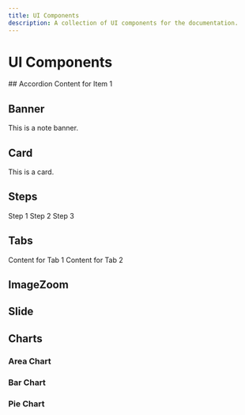 ```yaml
---
title: UI Components
description: A collection of UI components for the documentation.
---
```



# UI Components

<InlineTOC items={toc} />
## Accordion
<Accordions>
	<Accordion title="Item 1" description="Description 1">
		Content for Item 1
	</Accordion>
</Accordions>

## Banner

<Banner type="note">This is a note banner.</Banner>

## Card

<Card>This is a card.</Card>

## Steps

<Steps>
	<Step>Step 1</Step>
	<Step>Step 2</Step>
	<Step>Step 3</Step>
</Steps>

## Tabs

<Tabs>
	<Tab value="Tab 1">Content for Tab 1</Tab>
	<Tab value="Tab 2">Content for Tab 2</Tab>
</Tabs>

## ImageZoom

<ImageZoom
	src="/images/home-1.jpg"
	width="500"
	height="300"
	alt="A cat stuck in a box, demonstrating the CSS box model"
/>

## Slide

<Slide slug="slide-1" />

## Charts

### Area Chart

<ChartArea chartKey="chart-area" />

### Bar Chart

<ChartBar chartKey="chart-bar" />

### Pie Chart

<ChartPie chartKey="chart-pie" />
